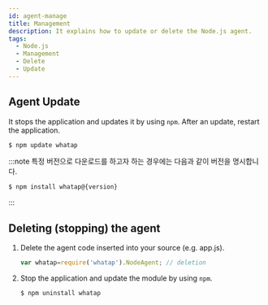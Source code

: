 ```yaml
---
id: agent-manage
title: Management
description: It explains how to update or delete the Node.js agent.
tags:
  - Node.js
  - Management
  - Delete
  - Update
---
```


## Agent Update

It stops the application and updates it by using `npm`. After an update, restart the application.

```bash title='SH'
$ npm update whatap
```

:::note
특정 버전으로 다운로드를 하고자 하는 경우에는 다음과 같이 버전을 명시합니다.

```bash title='SH'
$ npm install whatap@{version}
```

:::

## Deleting (stopping) the agent

1.  Delete the agent code inserted into your source (e.g. app.js).

    ```javascript title='app.js'
    var whatap=require('whatap').NodeAgent; // deletion
    ```

2.  Stop the application and update the module by using `npm`.

    ```bash title='SH'
    $ npm uninstall whatap
    ```
